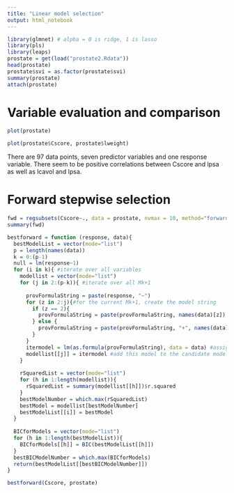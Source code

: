 ```yaml
---
title: "Linear model selection"
output: html_notebook
---
```


```r
library(glmnet) # alpha = 0 is ridge, 1 is lasso
library(pls)
library(leaps)
prostate = get(load("prostate2.Rdata"))
head(prostate)
prostate$svi = as.factor(prostate$svi)
summary(prostate)
attach(prostate)
```

# Variable evaluation and comparison

```r
plot(prostate)
```


```r
plot(prostate$Cscore, prostate$lweight)
```

There are 97 data points, seven predictor variables and one response variable. There seem to be positive correlations between Cscore and lpsa as well as lcavol and lpsa.


# Forward stepwise selection

```r
fwd = regsubsets(Cscore~., data = prostate, nvmax = 10, method="forward")
summary(fwd)
```

```r

bestforward = function (response, data){
  bestModelList = vector(mode="list")
  p = length(names(data))
  k = 0:(p-1)
  null = lm(response~1)
  for (i in k){ #iterate over all variables
    modellist = vector(mode="list")
    for (j in 2:(p-k)){ #iterate over all Mk+1
      
      provFormulaString = paste(response, "~")
      for (z in 2:j){#for the current Mk+1, create the model string
        if (z == 2){
          provFormulaString = paste(provFormulaString, names(data)[z])
        } else {
          provFormulaString = paste(provFormulaString, "+", names(data)[z])
        }
      }
      itermodel = lm(as.formula(provFormulaString), data = data) #assigns the current Mk+1 this model
      modellist[[j]] = itermodel #add this model to the candidate model list
    }
    
    rSquaredList = vector(mode="list")
    for (h in 1:length(modellist)){
      rSquaredList = summary(modellist[[h]])$r.squared
    }
    bestModelNumber = which.max(rSquaredList)
    bestModel = modellist[bestModelNumber]
    bestModelList[[i]] = bestModel
  }
  
  BICforModels = vector(mode="list")
  for (h in 1:length(bestModelList)){
    BICforModels[[h]] = BIC(bestModelList[[h]])
  }
  bestBICModelNumber = which.max(BICforModels)
  return(bestModelList[[bestBICModelNumber]])
}

bestforward(Cscore, prostate)

```


